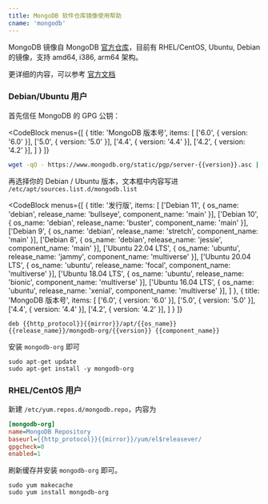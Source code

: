 ```yaml
---
title: MongoDB 软件仓库镜像使用帮助
cname: 'mongodb'
---
```


MongoDB 镜像自 MongoDB [官方仓库](https://repo.mongodb.org/)，目前有 RHEL/CentOS, Ubuntu, Debian 的镜像，支持 amd64, i386, arm64 架构。

更详细的内容，可以参考 [官方文档](https://docs.mongodb.org/master/administration/install-on-linux/)

### Debian/Ubuntu 用户

首先信任 MongoDB 的 GPG 公钥：

<CodeBlock
  menus={[
    {
      title: 'MongoDB 版本号',
      items: [
        ['6.0', { version: '6.0' }],
        ['5.0', { version: '5.0' }],
        ['4.4', { version: '4.4' }],
        ['4.2', { version: '4.2' }],
      ]
    }
  ]}
>

```bash
wget -qO - https://www.mongodb.org/static/pgp/server-{{version}}.asc | sudo apt-key add -
```

</CodeBlock>

再选择你的 Debian / Ubuntu 版本，文本框中内容写进 `/etc/apt/sources.list.d/mongodb.list`

<CodeBlock
  menus={[
    {
      title: '发行版',
      items: [
        ['Debian 11', { os_name: 'debian', release_name: 'bullseye', component_name: 'main' }],
        ['Debian 10', { os_name: 'debian', release_name: 'buster', component_name: 'main' }],
        ['Debian 9', { os_name: 'debian', release_name: 'stretch', component_name: 'main' }],
        ['Debian 8', { os_name: 'debian', release_name: 'jessie', component_name: 'main' }],
        ['Ubuntu 22.04 LTS', { os_name: 'ubuntu', release_name: 'jammy', component_name: 'multiverse' }],
        ['Ubuntu 20.04 LTS', { os_name: 'ubuntu', release_name: 'focal', component_name: 'multiverse' }],
        ['Ubuntu 18.04 LTS', { os_name: 'ubuntu', release_name: 'bionic', component_name: 'multiverse' }],
        ['Ubuntu 16.04 LTS', { os_name: 'ubuntu', release_name: 'xenial', component_name: 'multiverse' }],
      ]
    },
    {
      title: 'MongoDB 版本号',
      items: [
        ['6.0', { version: '6.0' }],
        ['5.0', { version: '5.0' }],
        ['4.4', { version: '4.4' }],
        ['4.2', { version: '4.2' }],
      ]
    }
  ]}
>

```properties
deb {{http_protocol}}{{mirror}}/apt/{{os_name}} {{release_name}}/mongodb-org/{{version}} {{component_name}}
```

</CodeBlock>

安装 `mongodb-org` 即可

```
sudo apt-get update
sudo apt-get install -y mongodb-org
```

### RHEL/CentOS 用户


新建 `/etc/yum.repos.d/mongodb.repo`，内容为

<CodeBlock>

```ini
[mongodb-org]
name=MongoDB Repository
baseurl={{http_protocol}}{{mirror}}/yum/el$releasever/
gpgcheck=0
enabled=1
```

</CodeBlock>

刷新缓存并安装 `mongodb-org` 即可。

```
sudo yum makecache
sudo yum install mongodb-org
```
